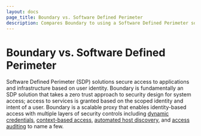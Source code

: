 ```yaml
---
layout: docs
page_title: Boundary vs. Software Defined Perimeter
description: Compares Boundary to using a Software Defined Perimeter solution
---
```


# Boundary vs. Software Defined Perimeter

Software Defined Perimeter (SDP) solutions secure access to applications and infrastructure based on user identity.
Boundary is fundamentally an SDP solution that takes a zero trust approach to security design for system access; access to services is granted based on the scoped identity and intent of a user.
Boundary is a scalable proxy that enables identity-based access with multiple layers of security controls including [dynamic credentials](/boundary/tutorials/hcp-administration/hcp-ssh-cred-injection), [context-based access](/boundary/tutorials/access-management/oidc-idp-groups), [automated host discovery](/boundary/docs/concepts/host-discovery), and [access auditing](/hcp/docs/boundary/audit-logging) to name a few.